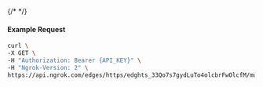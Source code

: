 {/* <!-- Code generated for API Clients. DO NOT EDIT. --> */}

#### Example Request
```bash
curl \
-X GET \
-H "Authorization: Bearer {API_KEY}" \
-H "Ngrok-Version: 2" \
https://api.ngrok.com/edges/https/edghts_33Qo7s7gydLuTo4olcbrFwOlcfM/mutual_tls
```